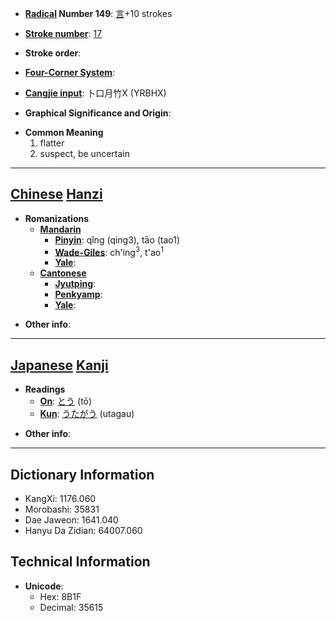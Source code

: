 * '''[[Wiktionary:Chinese radical index| Radical]] Number 149''': [[Wiktionary:Chinese radical index 言|言]]+10 strokes

* '''[[Wiktionary:Chinese total strokes index|Stroke number]]''': [[Wiktionary:Chinese total strokes index 17|17]]

* '''Stroke order''': 

* '''[[Wiktionary:Chinese four corner index|Four-Corner System]]''': 

* '''[[Wiktionary:Chinese Cangjie index|Cangjie input]]''': 卜口月竹X (YRBHX)

* '''Graphical Significance and Origin''': 

* '''Common Meaning'''
*#flatter
*# suspect, be uncertain


----

== [[Chinese]] [[Hanzi]] ==

* '''Romanizations'''
** '''[[Mandarin]]'''
*** '''[[Pinyin]]''': qǐng (qing3), tāo (tao1)
*** '''[[Wade-Giles]]''': ch'ing<sup>3</sup>, t'ao<sup>1</sup>
*** '''[[Yale]]''': 
** '''[[Cantonese]]'''
*** '''[[Jyutping]]''':
*** '''[[Penkyamp]]''': 
*** '''[[Yale]]''': 

* '''Other info''': 

----

== [[Japanese]] [[Kanji]] ==

* '''Readings'''
** '''[[On]]''': [[とう]] (tō)
** '''[[Kun]]''': [[うたがう]] (utagau)

* '''Other info''':  

----

== Dictionary Information ==

* KangXi: 1176.060
* Morobashi: 35831
* Dae Jaweon: 1641.040
* Hanyu Da Zidian: 64007.060

== Technical Information ==

* '''Unicode''':
** Hex: 8B1F
** Decimal: 35615